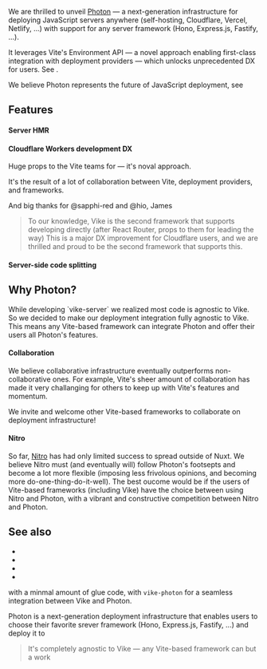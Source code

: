 
We are thrilled to unveil [Photon](https://photonjs.dev) — a next-generation infrastructure for deploying JavaScript servers anywhere (self-hosting, Cloudflare, Vercel, Netlify, ...) with support for any server framework (Hono, Express.js, Fastify, ...).

It leverages <Link href="/blog/vite-6">Vite's Environment API</Link> — a novel approach enabling first-class integration with deployment providers ― which unlocks unprecedented DX for users. See <Link href="#features" />.

We believe Photon represents the future of JavaScript deployment, see <Link href="#why-photon" />


## Features

#### Server HMR


#### Cloudflare Workers development DX

Huge props to the Vite teams for — it's noval approach.

It's the result of a lot of collaboration between Vite, deployment providers, and frameworks.

And big thanks for @sapphi-red and @hio, James

> To our knowledge, Vike is the second framework that supports developing directly (after React Router, props to them for leading the way)
> This is a major DX improvement for Cloudflare users, and we are thrilled and proud to be the second framework that supports this.

#### Server-side code splitting



## Why Photon?

<Link href="/blog/vike-server#sharing-with-other-frameworks">While developing `vike-server` we realized most code is agnostic to Vike</Link>. So we decided to make our deployment integration fully agnostic to Vike. This means any Vite-based framework can integrate Photon and offer their users all Photon's features.

#### Collaboration

We believe collaborative infrastructure eventually outperforms non-collaborative ones. For example, Vite's sheer amount of collaboration has made it very challanging for others to keep up with Vite's features and momentum.

We invite and welcome other Vite-based frameworks to collaborate on deployment infrastructure!

#### Nitro

So far, [Nitro](https://nitro.build) has had only limited success to spread outside of Nuxt. We believe Nitro must (and eventually will) follow Photon's footsepts and become a lot more flexible (imposing less frivolous opinions, and becoming more do-one-thing-do-it-well). The best oucome would be if the users of Vite-based frameworks (including Vike) have the choice between using Nitro and Photon, with a vibrant and constructive competition between Nitro and Photon.


## See also

- <Link href="/vike-photon" />
- <Link href="/migration/vike-photon" />
- <Link href="/blog/vike-server" />
- <Link href="/blog/vite-6" />



with a minmal amount of glue code, with `vike-photon` for a seamless integration between Vike and Photon.

Photon is a next-generation deployment infrastructure that enables users to choose their favorite srever framework (Hono, Express.js, Fastify, ...) and deploy it to 

> It's completely agnostic to Vike — any Vite-based framework can but a  work
